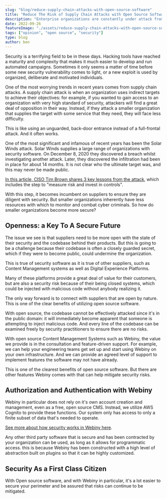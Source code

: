```yaml
---
slug: "blog/reduce-supply-chain-attacks-with-open-source-software"
title: "Reduce The Risk of Supply Chain Attacks with Open Source Software"
description: "Enterprise organizations are constantly under attack from malicious actors, and many of these attacks are supply chain related. Here's how you can leverage the power of open source to mitigate supply chain related attacks."
date: 2022-09-26
featureImage: "./assets/reduce-supply-chain-attacks-with-open-source-software/cover.png"
tags: ["opinion", "open source", "security"]
type: blog
author: ben
---
```

Security is a terrifying field to be in these days. Hacking tools have reached a maturity and complexity that makes it much easier to develop and run automated campaigns. Sometimes it only seems a matter of time before some new security vulnerability comes to light, or a new exploit is used by organized, deliberate and motivated individuals.

One of the most worrying trends in recent years comes from supply chain attacks. A supply chain attack is when an organization uses indirect targets to achieve their objectives: for example, if you wanted to gain access to an organization with very high standard of security, attackers will find a great deal of opposition in their way. Instead, if they attack a smaller organization that supplies the target with some service that they need, they will face less difficulty. 

This is like using an unguarded, back-door entrance instead of a full-frontal attack. And it often works.

One of the most significant and infamous of recent years has been the Solar Winds attack. Solar Winds supplies a large range of organizations with security software. On December 8, 2020 they discovered a breach whilst investigating another attack. Later, they discovered the infiltration had been in place for about 14 months. It is not clear who the ultimate target was, and this may never be made public.

[In this article, CISO Tim Brown shares 3 key lessons from the attack](https://www.darkreading.com/edge-articles/3-years-later-solarwinds-ciso-shares-3-lessons-from-the-infamous-attack), which includes the step to "measure risk and invest in controls".

With this step, it becomes incumbent on suppliers to ensure they are diligent with security. But smaller organizations inherently have less resources with which to monitor and combat cyber criminals. So how do smaller organizations become more secure?

## Openness: a Key To A Secure Future

The issue we see is that suppliers need to be more open with the state of their security and the codebase behind their products. But this is going to be a challenge because their codebase is often a closely guarded secret, which if they were to become public, could undermine the organization. 

This is true of security software as it is true of other suppliers, such as Content Management systems as well as Digital Experience Platforms.

Many of these platforms provide a great deal of value for their customers, but are also a security risk because of their being closed systems, which could be injected with malicious code without anybody realizing it.

The only way forward is to connect with suppliers that are open by nature. This is one of the clear benefits of utilizing open source software.

With open source, the codebase cannot be effectively attacked since it's in the public domain: it will immediately become apparent that someone is attempting to inject malicious code. And every line of the codebase can be examined freely by security practitioners to ensure there are no risks.

With open source Content Management Systems such as Webiny, the value we provide is in the consultation and feature-driven support. For example, we can help your engineering teams get set up and start using Webiny on your own infrastructure. And we can provide an agreed level of support to implement features the software may not have already.

This is one of the clearest benefits of open source software. But there are other features Webiny comes with that can help mitigate security risks.

## Authorization and Authentication with Webiny

Webiny in particular does not rely on it's own account creation and management, even as a free, open source CMS. Instead, we utilize AWS Cognito to provide these functions. Our system only has access to only a finite subset of data that's needed to operate.

[See more about how security works in Webiny here](https://www.webiny.com/docs/core-development-concepts/security-framework/introduction).

Any other third party software that is secure and has been contracted by your organization can be used, as long as it allows for programmatic access. this is because Webiny has been constructed with a high level of abstraction built on plugins so that it can be highly customized.

## Security As a First Class Citizen

With Open source software, and with Webiny in particular, it's a lot easier to secure your perimeter and be assured that risks can continue to be mitigated.

